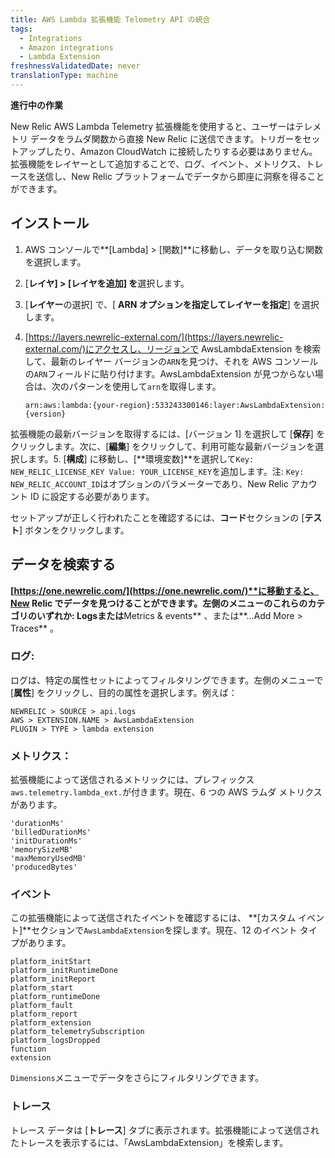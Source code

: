 ```yaml
---
title: AWS Lambda 拡張機能 Telemetry API の統合
tags:
  - Integrations
  - Amazon integrations
  - Lambda Extension
freshnessValidatedDate: never
translationType: machine
---
```


**進行中の作業**

New Relic AWS Lambda Telemetry 拡張機能を使用すると、ユーザーはテレメトリ データをラムダ関数から直接 New Relic に送信できます。トリガーをセットアップしたり、Amazon CloudWatch に接続したりする必要はありません。拡張機能をレイヤーとして追加することで、ログ、イベント、メトリクス、トレースを送信し、New Relic プラットフォームでデータから即座に洞察を得ることができます。

## インストール

1. AWS コンソールで**\[Lambda] > \[関数]**に移動し、データを取り込む関数を選択します。

2. \[**レイヤ] > \[レイヤを追加] を**選択します。

3. \[**レイヤー**の選択] で、\[ **ARN オプションを指定してレイヤーを指定**] を選択します。

4. [https://layers.newrelic-external.com/](https://layers.newrelic-external.com/)にアクセスし、リージョンで AwsLambdaExtension を検索して、最新のレイヤー バージョンの`ARN`を見つけ、それを AWS コンソールの`ARN`フィールドに貼り付けます。AwsLambdaExtension が見つからない場合は、次のパターンを使用して`arn`を取得します。

   `arn:aws:lambda:{your-region}:533243300146:layer:AwsLambdaExtension:{version}`

拡張機能の最新バージョンを取得するには、\[バージョン 1] を選択して \[**保存**] をクリックします。次に、\[**編集**] をクリックして、利用可能な最新バージョンを選択します。5. \[**構成**] に移動し、\[**環境変数]**を選択して`Key: NEW_RELIC_LICENSE_KEY Value: YOUR_LICENSE_KEY`を追加します。注: `Key: NEW_RELIC_ACCOUNT_ID`はオプションのパラメーターであり、New Relic アカウント ID に設定する必要があります。

セットアップが正しく行われたことを確認するには、**コード**セクションの \[**テスト**] ボタンをクリックします。

## データを検索する

**[https://one.newrelic.com/](https://one.newrelic.com/)**に移動すると、New Relic でデータを見つけることができます。左側のメニューのこれらのカテゴリのいずれか: **Logs**または**Metrics & events** 、または**...Add More > Traces** 。

### ログ:

ログは、特定の属性セットによってフィルタリングできます。左側のメニューで \[**属性**] をクリックし、目的の属性を選択します。例えば：

```
NEWRELIC > SOURCE > api.logs
AWS > EXTENSION.NAME > AwsLambdaExtension
PLUGIN > TYPE > lambda extension
```

### メトリクス：

拡張機能によって送信されるメトリックには、プレフィックス`aws.telemetry.lambda_ext.`が付きます。現在、6 つの AWS ラムダ メトリクスがあります。

```
'durationMs'
'billedDurationMs'
'initDurationMs'
'memorySizeMB'
'maxMemoryUsedMB'
'producedBytes'
```

### イベント

この拡張機能によって送信されたイベントを確認するには、 **\[カスタム イベント]**セクションで`AwsLambdaExtension`を探します。現在、12 のイベント タイプがあります。

```
platform_initStart
platform_initRuntimeDone
platform_initReport
platform_start
platform_runtimeDone
platform_fault
platform_report
platform_extension
platform_telemetrySubscription
platform_logsDropped
function
extension
```

`Dimensions`メニューでデータをさらにフィルタリングできます。

### トレース

トレース データは \[**トレース**] タブに表示されます。拡張機能によって送信されたトレースを表示するには、「AwsLambdaExtension」を検索します。